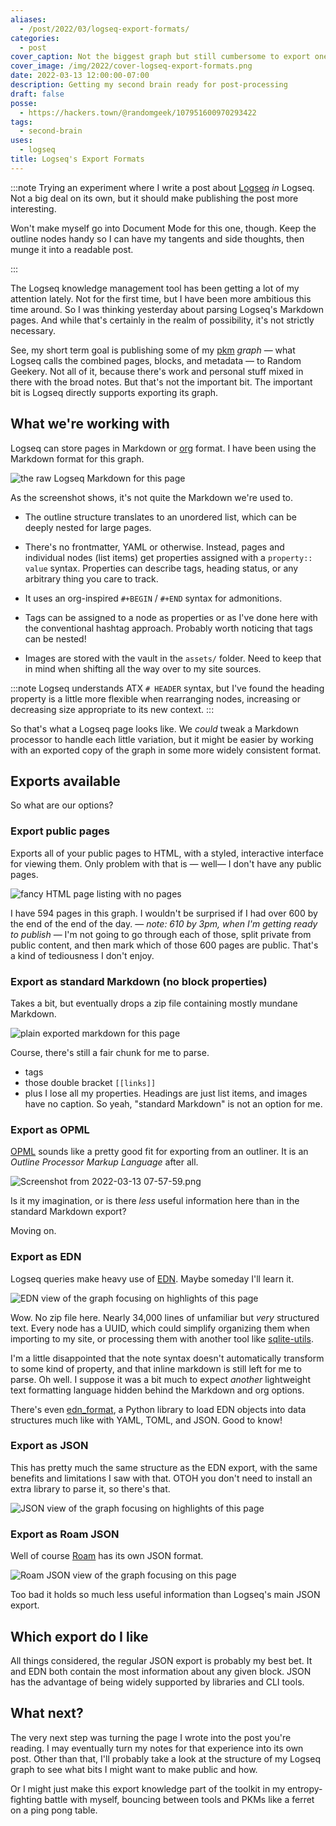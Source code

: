 ```yaml
---
aliases:
  - /post/2022/03/logseq-export-formats/
categories:
  - post
cover_caption: Not the biggest graph but still cumbersome to export one by one
cover_image: /img/2022/cover-logseq-export-formats.png
date: 2022-03-13 12:00:00-07:00
description: Getting my second brain ready for post-processing
draft: false
posse:
  - https://hackers.town/@randomgeek/107951600970293422
tags:
  - second-brain
uses:
  - logseq
title: Logseq's Export Formats
---
```


:::note
Trying an experiment where I write a post about [Logseq][logseq] _in_ Logseq. Not a big
deal on its own, but it should make publishing the post more interesting.

Won't make myself go into Document Mode for this one, though. Keep the outline nodes handy so I can have my tangents and side thoughts, then munge it into a readable post.

[logseq]: https://logseq.com
:::

The Logseq knowledge management tool has been getting a lot of my attention lately. Not for the first time, but I have been more ambitious this time around. So I was thinking yesterday about parsing Logseq's Markdown pages. And while that's certainly in the realm of possibility, it's not strictly necessary.

See, my short term goal is publishing some of my [pkm][pkm] _graph_ — what Logseq calls the combined pages, blocks, and metadata — to Random Geekery. Not all of it, because there's work and personal stuff mixed in there with the broad notes. But that's not the important bit. The important bit is Logseq directly supports exporting its graph.

[pkm]: https://en.wikipedia.org/wiki/Personal_knowledge_management

## What we're working with

Logseq can store pages in Markdown or [org][org] format. I have been using the Markdown format for this graph.

[org]: https://orgmode.org/

![the raw Logseq Markdown for this page](@img/2022/Screenshot_from_2022-03-13_07-06-34_1647180542104_0.png "the raw Logseq Markdown for this page")

As the screenshot shows, it's not quite the Markdown we're used to.

- The outline structure translates to an unordered list, which can be deeply nested for large pages.

- There's no frontmatter, YAML or otherwise. Instead, pages and individual nodes (list items) get properties assigned with a `property:: value` syntax. Properties can describe tags, heading status, or any arbitrary thing you care to track.
- It uses an org-inspired `#+BEGIN` / `#+END` syntax for admonitions.
- Tags can be assigned to a node as properties or as I've done here with the conventional hashtag approach. Probably worth noticing that tags can be nested!
- Images are stored with the vault in the `assets/` folder. Need to keep that in mind when shifting all the way over to my site sources.

:::note
Logseq understands ATX `# HEADER` syntax, but I've found the heading property is a little more flexible when rearranging nodes, increasing or decreasing size appropriate to its new context.
:::

So that's what a Logseq page looks like. We _could_ tweak a Markdown processor to handle
each little variation, but it might be easier by working with an exported copy of the
graph in some more widely consistent format.

## Exports available

So what are our options?

### Export public pages

Exports all of your public pages to HTML, with a styled, interactive interface for viewing them. Only problem with that is — well— I don't have any public pages.

![fancy HTML page listing with no pages](@img/2022/image_1647178655890_0.png)

I have 594 pages in this graph. I wouldn't be surprised if I had over 600 by the end of the end of the day. — _note: 610 by 3pm, when I'm getting ready to publish_ — I'm not going to go through each of those, split private from public content, and then mark which of those 600 pages are public. That's a kind of tediousness I don't enjoy.

### Export as standard Markdown (no block properties)

Takes a bit, but eventually drops a zip file containing mostly mundane Markdown.

![plain exported markdown for this page](@img/2022/Screenshot_from_2022-03-13_07-03-45_1647180250247_0.png)

Course, there's still a fair chunk for me to parse.

- tags
- those double bracket `[[links]]`
- plus I lose all my properties. Headings are just list items, and images have no caption. So yeah, "standard Markdown" is not an option for me.

### Export as OPML

[OPML] sounds like a pretty good fit for exporting from an outliner. It is an _Outline Processor Markup Language_ after all.

[opml]: https://indieweb.org/OPML

![Screenshot from 2022-03-13 07-57-59.png](@img/2022/Screenshot_from_2022-03-13_07-57-59_1647183496460_0.png "OPML export for this page")

Is it my imagination, or is there _less_ useful information here than in the standard Markdown export?

Moving on.

### Export as EDN

Logseq queries make heavy use of [EDN][edn]. Maybe someday I'll learn it.

[edn]: https://github.com/edn-format/edn

![EDN view of the graph focusing on highlights of this page](@img/2022/Screenshot_from_2022-03-13_08-15-24_1647184542358_0.png)

Wow. No zip file here. Nearly 34,000 lines of unfamiliar but _very_ structured text. Every node has a UUID, which could simplify organizing them when importing to my site, or processing them with another tool like [sqlite-utils][sqlite-utils].

[sqlite-utils]: https://sqlite-utils.datasette.io/en/stable/

I'm a little disappointed that the note syntax doesn't automatically transform to some kind of property, and that inline markdown is still left for me to parse. Oh well. I suppose it was a bit much to expect _another_ lightweight text formatting language hidden behind the Markdown and org options.

There's even [edn_format](https://github.com/swaroopch/edn_format), a Python library to load EDN objects into data structures much like with YAML, TOML, and JSON. Good to know!

### Export as JSON

This has pretty much the same structure as the EDN export, with the same benefits and limitations I saw with that. OTOH you don't need to install an extra library to parse it, so there's that.

![JSON view of the graph focusing on highlights of this page](@img/2022/Screenshot_from_2022-03-13_08-47-22_1647186468168_0.png)

### Export as Roam JSON

Well of course [Roam][roam] has its own JSON format.

[roam]: https://roamresearch.com/

![Roam JSON view of the graph focusing on this page](@img/2022/Screenshot_from_2022-03-13_08-47-22_1647186731737_0.png)

Too bad it holds so much less useful information than Logseq's main JSON export.

## Which export do I like

All things considered, the regular JSON export is probably my best bet. It and EDN both contain the most information about any given block. JSON has the advantage of being widely supported by libraries and CLI tools.

## What next?

The very next step was turning the page I wrote into the post you're reading. I may eventually turn my notes for that experience into its own post. Other than that, I'll probably take a look at the structure of my Logseq graph to see what bits I might want to make public and how.

Or I might just make this export knowledge part of the toolkit in my entropy-fighting battle with myself, bouncing between tools and PKMs like a ferret on a ping pong table.
